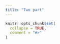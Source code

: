 ```yaml
---
title: "Two part"
---
```


```r
knitr::opts_chunk$set(
  collapse = TRUE,
  comment = "#>"
)
```

